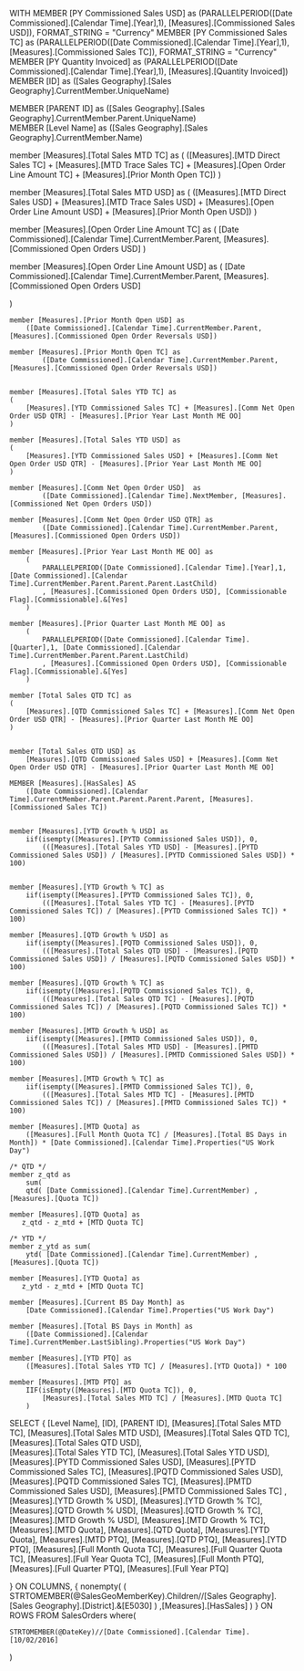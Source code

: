 ﻿WITH
MEMBER
	[PY Commissioned Sales USD] as
		(PARALLELPERIOD([Date Commissioned].[Calendar Time].[Year],1), [Measures].[Commissioned Sales USD]), FORMAT_STRING = "Currency"
MEMBER
	[PY Commissioned Sales TC] as
		(PARALLELPERIOD([Date Commissioned].[Calendar Time].[Year],1), [Measures].[Commissioned Sales TC]), FORMAT_STRING = "Currency"		
MEMBER 
	[PY Quantity Invoiced] as
		(PARALLELPERIOD([Date Commissioned].[Calendar Time].[Year],1), [Measures].[Quantity Invoiced])
MEMBER [ID] as
	([Sales Geography].[Sales Geography].CurrentMember.UniqueName)
	
MEMBER [PARENT ID] as
	([Sales Geography].[Sales Geography].CurrentMember.Parent.UniqueName)	
MEMBER [Level Name] as
	([Sales Geography].[Sales Geography].CurrentMember.Name)	
	
	
	
member [Measures].[Total Sales MTD TC] as
   ( 
	([Measures].[MTD Direct Sales TC] + [Measures].[MTD Trace Sales TC] + [Measures].[Open Order Line Amount TC] + [Measures].[Prior Month Open TC])
   )      
   
member [Measures].[Total Sales MTD USD] as
   ( 
	([Measures].[MTD Direct Sales USD] + [Measures].[MTD Trace Sales USD] + [Measures].[Open Order Line Amount USD] + [Measures].[Prior Month Open USD])
   )   
   
member [Measures].[Open Order Line Amount TC] as
   ( 
	[Date Commissioned].[Calendar Time].CurrentMember.Parent, [Measures].[Commissioned Open Orders USD]
   )       
   
member [Measures].[Open Order Line Amount USD] as
   ( 
	[Date Commissioned].[Calendar Time].CurrentMember.Parent, [Measures].[Commissioned Open Orders USD]
		
   )   
   
	member [Measures].[Prior Month Open USD] as
		([Date Commissioned].[Calendar Time].CurrentMember.Parent, [Measures].[Commissioned Open Order Reversals USD])

	member [Measures].[Prior Month Open TC] as
			([Date Commissioned].[Calendar Time].CurrentMember.Parent, [Measures].[Commissioned Open Order Reversals USD])	      	
		
	
	member [Measures].[Total Sales YTD TC] as
	(
		[Measures].[YTD Commissioned Sales TC] + [Measures].[Comm Net Open Order USD QTR] - [Measures].[Prior Year Last Month ME OO]
	)	 	 
	
	member [Measures].[Total Sales YTD USD] as
	(
		[Measures].[YTD Commissioned Sales USD] + [Measures].[Comm Net Open Order USD QTR] - [Measures].[Prior Year Last Month ME OO]
	)		
	
	member [Measures].[Comm Net Open Order USD]  as
            ([Date Commissioned].[Calendar Time].NextMember, [Measures].[Commissioned Net Open Orders USD])  	
            
    member [Measures].[Comm Net Open Order USD QTR] as
            ([Date Commissioned].[Calendar Time].CurrentMember.Parent, [Measures].[Commissioned Open Orders USD])   	
	
	member [Measures].[Prior Year Last Month ME OO] as
		(
			PARALLELPERIOD([Date Commissioned].[Calendar Time].[Year],1, [Date Commissioned].[Calendar Time].CurrentMember.Parent.Parent.Parent.LastChild)
			, [Measures].[Commissioned Open Orders USD], [Commissionable Flag].[Commissionable].&[Yes]
		)
		
	member [Measures].[Prior Quarter Last Month ME OO] as
		(
			PARALLELPERIOD([Date Commissioned].[Calendar Time].[Quarter],1, [Date Commissioned].[Calendar Time].CurrentMember.Parent.Parent.LastChild)
			, [Measures].[Commissioned Open Orders USD], [Commissionable Flag].[Commissionable].&[Yes]
		)			
		
	member [Total Sales QTD TC] as
	(
		[Measures].[QTD Commissioned Sales TC] + [Measures].[Comm Net Open Order USD QTR] - [Measures].[Prior Quarter Last Month ME OO]
	)			
	
		
	member [Total Sales QTD USD] as
		[Measures].[QTD Commissioned Sales USD] + [Measures].[Comm Net Open Order USD QTR] - [Measures].[Prior Quarter Last Month ME OO]					
	
	MEMBER [Measures].[HasSales] AS 
		([Date Commissioned].[Calendar Time].CurrentMember.Parent.Parent.Parent.Parent, [Measures].[Commissioned Sales TC])														
			
		
	member [Measures].[YTD Growth % USD] as
		iif(isempty([Measures].[PYTD Commissioned Sales USD]), 0,
			(([Measures].[Total Sales YTD USD] - [Measures].[PYTD Commissioned Sales USD]) / [Measures].[PYTD Commissioned Sales USD]) * 100)
			
			
	member [Measures].[YTD Growth % TC] as
		iif(isempty([Measures].[PYTD Commissioned Sales TC]), 0,
			(([Measures].[Total Sales YTD TC] - [Measures].[PYTD Commissioned Sales TC]) / [Measures].[PYTD Commissioned Sales TC]) * 100)
			
	member [Measures].[QTD Growth % USD] as
		iif(isempty([Measures].[PQTD Commissioned Sales USD]), 0,
			(([Measures].[Total Sales QTD USD] - [Measures].[PQTD Commissioned Sales USD]) / [Measures].[PQTD Commissioned Sales USD]) * 100)	

	member [Measures].[QTD Growth % TC] as
		iif(isempty([Measures].[PQTD Commissioned Sales TC]), 0,
			(([Measures].[Total Sales QTD TC] - [Measures].[PQTD Commissioned Sales TC]) / [Measures].[PQTD Commissioned Sales TC]) * 100)		
			
	member [Measures].[MTD Growth % USD] as
		iif(isempty([Measures].[PMTD Commissioned Sales USD]), 0,
			(([Measures].[Total Sales MTD USD] - [Measures].[PMTD Commissioned Sales USD]) / [Measures].[PMTD Commissioned Sales USD]) * 100)		
			
	member [Measures].[MTD Growth % TC] as
		iif(isempty([Measures].[PMTD Commissioned Sales TC]), 0,
			(([Measures].[Total Sales MTD TC] - [Measures].[PMTD Commissioned Sales TC]) / [Measures].[PMTD Commissioned Sales TC]) * 100)	
			
	member [Measures].[MTD Quota] as
		([Measures].[Full Month Quota TC] / [Measures].[Total BS Days in Month]) * [Date Commissioned].[Calendar Time].Properties("US Work Day")
		
	/* QTD */
	member z_qtd as 
		sum(
		qtd( [Date Commissioned].[Calendar Time].CurrentMember) ,[Measures].[Quota TC]) 

	member [Measures].[QTD Quota] as 
	   z_qtd - z_mtd + [MTD Quota TC]
	   
	/* YTD */
	member z_ytd as sum(
		ytd( [Date Commissioned].[Calendar Time].CurrentMember) ,[Measures].[Quota TC]) 

	member [Measures].[YTD Quota] as 
	   z_ytd - z_mtd + [MTD Quota TC]	
	   
	member [Measures].[Current BS Day Month] as
		[Date Commissioned].[Calendar Time].Properties("US Work Day")
		
	member [Measures].[Total BS Days in Month] as
		([Date Commissioned].[Calendar Time].CurrentMember.LastSibling).Properties("US Work Day")		   
		
	member [Measures].[YTD PTQ] as
		([Measures].[Total Sales YTD TC] / [Measures].[YTD Quota]) * 100	
		
	member [Measures].[MTD PTQ] as
		IIF(isEmpty([Measures].[MTD Quota TC]), 0,
			[Measures].[Total Sales MTD TC] / [Measures].[MTD Quota TC]
		)											
	  
	  
SELECT
{
	[Level Name],
	[ID],
	[PARENT ID],
	[Measures].[Total Sales MTD TC],
	[Measures].[Total Sales MTD USD],
	[Measures].[Total Sales QTD TC],
	[Measures].[Total Sales QTD USD],	
	[Measures].[Total Sales YTD TC],
	[Measures].[Total Sales YTD USD],
	[Measures].[PYTD Commissioned Sales USD],
	[Measures].[PYTD Commissioned Sales TC],
	[Measures].[PQTD Commissioned Sales USD],
	[Measures].[PQTD Commissioned Sales TC],
	[Measures].[PMTD Commissioned Sales USD],
	[Measures].[PMTD Commissioned Sales TC]	,
	[Measures].[YTD Growth % USD],
	[Measures].[YTD Growth % TC],
	[Measures].[QTD Growth % USD],
	[Measures].[QTD Growth % TC],
	[Measures].[MTD Growth % USD],
	[Measures].[MTD Growth % TC],
	[Measures].[MTD Quota],
	[Measures].[QTD Quota],
	[Measures].[YTD Quota],
	[Measures].[MTD PTQ],
	[Measures].[QTD PTQ],
	[Measures].[YTD PTQ],
	[Measures].[Full Month Quota TC],
	[Measures].[Full Quarter Quota TC],
	[Measures].[Full Year Quota TC],
	[Measures].[Full Month PTQ],
	[Measures].[Full Quarter PTQ],
	[Measures].[Full Year PTQ]	 		 

} ON COLUMNS,
{
	nonempty(
		(
			STRTOMEMBER(@SalesGeoMemberKey).Children//[Sales Geography].[Sales Geography].[District].&[E5030]
		)
		,[Measures].[HasSales]
	)
} ON ROWS
FROM SalesOrders
where(

	STRTOMEMBER(@DateKey)//[Date Commissioned].[Calendar Time].[10/02/2016]
)
